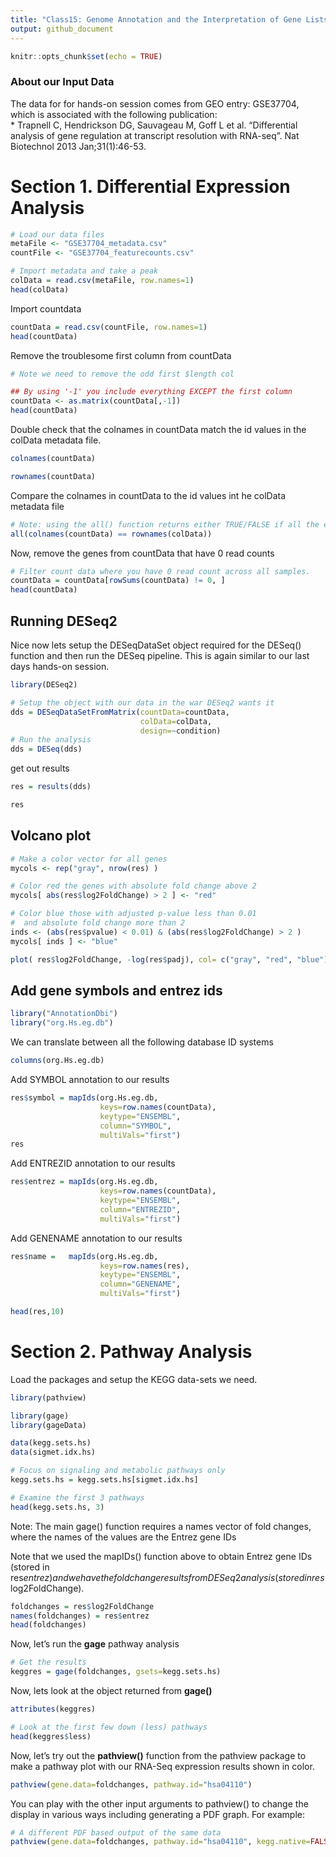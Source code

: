 ```yaml
---
title: "Class15: Genome Annotation and the Interpretation of Gene Lists"
output: github_document
---
```


```r
knitr::opts_chunk$set(echo = TRUE)
```

### About our Input Data

The data for for hands-on session comes from GEO entry: GSE37704, which is associated with the following publication:  
  * Trapnell C, Hendrickson DG, Sauvageau M, Goff L et al. "Differential analysis of gene regulation at transcript resolution with RNA-seq". Nat Biotechnol 2013 Jan;31(1):46-53.
  
# Section 1. Differential Expression Analysis
```r
# Load our data files
metaFile <- "GSE37704_metadata.csv"
countFile <- "GSE37704_featurecounts.csv"

# Import metadata and take a peak
colData = read.csv(metaFile, row.names=1)
head(colData)
```

Import countdata
```r
countData = read.csv(countFile, row.names=1)
head(countData)
```

Remove the troublesome first column from countData
```r
# Note we need to remove the odd first $length col

## By using '-1' you include everything EXCEPT the first column
countData <- as.matrix(countData[,-1])
head(countData)
```

Double check that the colnames in countData match the id values in the colData metadata file.

```r
colnames(countData)
```
```r
rownames(countData)
```

Compare the colnames in countData to the id values int he colData metadata file
```r
# Note: using the all() function returns either TRUE/FALSE if all the entries in a vector have the same value
all(colnames(countData) == rownames(colData))
```

Now, remove the genes from countData that have 0 read counts
```r
# Filter count data where you have 0 read count across all samples.
countData = countData[rowSums(countData) != 0, ]
head(countData)
```

## Running DESeq2
Nice now lets setup the DESeqDataSet object required for the DESeq() function and then run the DESeq pipeline. This is again similar to our last days hands-on session.

```r
library(DESeq2)
```

```r
# Setup the object with our data in the war DESeq2 wants it
dds = DESeqDataSetFromMatrix(countData=countData,
                             colData=colData,
                             design=~condition)
# Run the analysis
dds = DESeq(dds)
```

get out results
```r
res = results(dds)
```

```r
res
```

## Volcano plot
```r
# Make a color vector for all genes
mycols <- rep("gray", nrow(res) )

# Color red the genes with absolute fold change above 2
mycols[ abs(res$log2FoldChange) > 2 ] <- "red"

# Color blue those with adjusted p-value less than 0.01
#  and absolute fold change more than 2
inds <- (abs(res$pvalue) < 0.01) & (abs(res$log2FoldChange) > 2 )
mycols[ inds ] <- "blue"

plot( res$log2FoldChange, -log(res$padj), col= c("gray", "red", "blue"), xlab="Log2(FoldChange)", ylab="-Log(P-value)" )
```

## Add gene symbols and entrez ids
```r
library("AnnotationDbi")
library("org.Hs.eg.db")
```

We can translate between all the following database ID systems
```r
columns(org.Hs.eg.db)
```

Add SYMBOL annotation to our results
```r
res$symbol = mapIds(org.Hs.eg.db,
                    keys=row.names(countData),
                    keytype="ENSEMBL",
                    column="SYMBOL",
                    multiVals="first")
res
```

Add ENTREZID annotation to our results
```r
res$entrez = mapIds(org.Hs.eg.db,
                    keys=row.names(countData),
                    keytype="ENSEMBL",
                    column="ENTREZID",
                    multiVals="first")
```

Add GENENAME annotation to our results
```r
res$name =   mapIds(org.Hs.eg.db,
                    keys=row.names(res),
                    keytype="ENSEMBL",
                    column="GENENAME",
                    multiVals="first")
```

```r
head(res,10)
```

# Section 2. Pathway Analysis

Load the packages and setup the KEGG data-sets we need.
```r
library(pathview)
```

```r
library(gage)
library(gageData)

data(kegg.sets.hs)
data(sigmet.idx.hs)

# Focus on signaling and metabolic pathways only
kegg.sets.hs = kegg.sets.hs[sigmet.idx.hs]

# Examine the first 3 pathways
head(kegg.sets.hs, 3)
```

Note: The main gage() function requires a names vector of fold changes, where the names of the values are the Entrez gene IDs

Note that we used the mapIDs() function above to obtain Entrez gene IDs (stored in res$entrez) and we have the fold change results from DESeq2 analysis (stored in res$log2FoldChange).
```r
foldchanges = res$log2FoldChange
names(foldchanges) = res$entrez
head(foldchanges)
```

Now, let's run the **gage** pathway analysis
```r
# Get the results
keggres = gage(foldchanges, gsets=kegg.sets.hs)
```

Now, lets look at the object returned from **gage()**
```r
attributes(keggres)
```

```r
# Look at the first few down (less) pathways
head(keggres$less)
```

Now, let's try out the **pathview()** function from the pathview package to make a pathway plot with our RNA-Seq expression results shown in color.
```r
pathview(gene.data=foldchanges, pathway.id="hsa04110")
```

You can play with the other input arguments to pathview() to change the display in various ways including generating a PDF graph. For example:
```r
# A different PDF based output of the same data
pathview(gene.data=foldchanges, pathway.id="hsa04110", kegg.native=FALSE)
```





